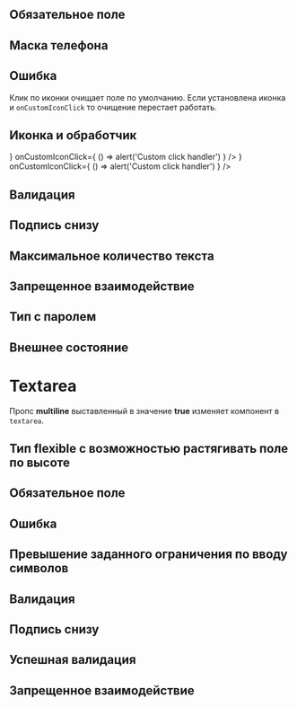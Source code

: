 

<Playground>
    <TextFieldWrapper>
        <TextField name="name" />
    </TextFieldWrapper>
</Playground>

## Обязательное поле

<Playground>
    <TextFieldWrapper>
        <TextField name="name" required label="Телефон" />
    </TextFieldWrapper>
</Playground>

## Маска телефона

<Playground>
    <TextFieldWrapper>
        <TextField
            placeholder="+7 (999) 999-99-99"
            mask="+7 (999) 999-99-99"
            maskchar="_"
            label="Телефон"
            id="2"
            inputMode="numeric"
            classes={{input: 'parent__inputClass'}}
        />
    </TextFieldWrapper>
</Playground>

## Ошибка
Клик по иконки очищает поле по умолчанию. Если установлена иконка и `onCustomIconClick` то очищение перестает работать.

<Playground>
    <TextFieldWrapper>
        <TextField
            verification="error"
            noticeText="Name is required"
        />
    </TextFieldWrapper>
</Playground>

## Иконка и обработчик
<Playground>
    <TextFieldWrapper width={550}>
        <TextField
            verification="error"
            noticeText="Error notice"
            customIcon={ <CustomIcon style={{width: "32", height: "32", display: "block", userSelect: "none", fill: "#000000"}} /> }
            onCustomIconClick={ () => alert('Custom click handler') }
        />
        <TextField
            customIcon={ <CustomIcon style={{width: "32", height: "32", display: "block", userSelect: "none", fill: "#000000"}} /> }
            onCustomIconClick={ () => alert('Custom click handler') }
        />
     </TextFieldWrapper>
</Playground>

## Валидация

<Playground>
    <TextFieldWrapper>
        <TextField verification="valid" noticeText="You can write that field value is correct"/>
    </TextFieldWrapper>
</Playground>

## Подпись снизу

<Playground>
    <TextFieldWrapper>
        <TextField noticeText="Comment" />
    </TextFieldWrapper>
</Playground>

## Максимальное количество текста

<Playground>
    <TextFieldWrapper>
        <TextField maxLength={10} />
    </TextFieldWrapper>
</Playground>

## Запрещенное взаимодействие

<Playground>
    <TextFieldWrapper>
        <TextField disabled={true} />
    </TextFieldWrapper>
</Playground>

## Тип с паролем

<Playground>
    <TextFieldWrapper>
        <TextField name="name" placeholder="password" type="password" />
    </TextFieldWrapper>
</Playground>

## Внешнее состояние

<Playground>
    <TextFieldWrapper>
        <TextField value='initial value' />
    </TextFieldWrapper>
</Playground>

##
# Textarea
Пропс **multiline** выставленный в значение **true** изменяет компонент в `textarea`.

<Playground>
    <TextFieldWrapper>
        <TextField name="name" multiline placeholder="Multiline" maxLength={10} />
    </TextFieldWrapper>
</Playground>

## Тип flexible с возможностью растягивать поле по высоте

<Playground>
    <TextFieldWrapper>
        <TextField name="name" multiline multilineType="flexible" placeholder="Multiline" />
    </TextFieldWrapper>
</Playground>

## Обязательное поле

<Playground>
    <TextFieldWrapper>
        <TextField
            label="Required field"
            multiline
            required
            classes={{input: 'parent__inputClass'}}
        />
    </TextFieldWrapper>
</Playground>

## Ошибка

<Playground>
    <TextFieldWrapper>
        <TextField
            verification="error"
            noticeText="Name is required"
            multiline
        />
    </TextFieldWrapper>
</Playground>

## Превышение заданного ограничения по вводу символов

<Playground>
    <TextFieldWrapper>
        <TextField maxLength={10} multiline value="Иванов Иван Иванович" />
    </TextFieldWrapper>
</Playground>

## Валидация

<Playground>
    <TextFieldWrapper>
        <TextField
            verification="valid"
            multiline
        />
    </TextFieldWrapper>
</Playground>

## Подпись снизу

<Playground>
    <TextFieldWrapper>
        <TextField
            noticeText="Comment"
            multiline
        />
    </TextFieldWrapper>
</Playground>

## Успешная валидация

<Playground>
    <TextFieldWrapper>
        <TextField
            verification="valid"
            noticeText="Field passed validation"
            multiline
        />
    </TextFieldWrapper>
</Playground>

## Запрещенное взаимодействие

<Playground>
    <TextFieldWrapper>
        <TextField
            disabled
            multiline
        />
    </TextFieldWrapper>
</Playground>
